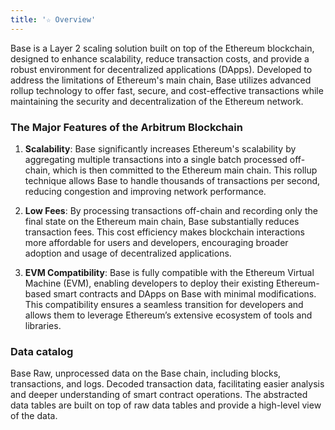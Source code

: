 ```yaml
---
title: '☆ Overview'
---
```


Base is a Layer 2 scaling solution built on top of the Ethereum blockchain, designed to enhance scalability, reduce transaction costs, and provide a robust environment for decentralized applications (DApps). Developed to address the limitations of Ethereum's main chain, Base utilizes advanced rollup technology to offer fast, secure, and cost-effective transactions while maintaining the security and decentralization of the Ethereum network.
### The Major Features of the Arbitrum Blockchain

1. **Scalability**: Base significantly increases Ethereum's scalability by aggregating multiple transactions into a single batch processed off-chain, which is then committed to the Ethereum main chain. This rollup technique allows Base to handle thousands of transactions per second, reducing congestion and improving network performance.

2. **Low Fees**: By processing transactions off-chain and recording only the final state on the Ethereum main chain, Base substantially reduces transaction fees. This cost efficiency makes blockchain interactions more affordable for users and developers, encouraging broader adoption and usage of decentralized applications.

3. **EVM Compatibility**: Base is fully compatible with the Ethereum Virtual Machine (EVM), enabling developers to deploy their existing Ethereum-based smart contracts and DApps on Base with minimal modifications. This compatibility ensures a seamless transition for developers and allows them to leverage Ethereum’s extensive ecosystem of tools and libraries.

### Data catalog

<CardGroup cols={3}>
    <Card title="Raw" icon="binary" href="./raw/blocks">
        Base Raw, unprocessed data on the Base chain, including blocks, transactions, and logs.
    </Card>
    <Card title="decoded" icon="code" href="./decoded/overview">
        Decoded transaction data, facilitating easier analysis and deeper understanding of smart contract operations.
    </Card>
    <Card title="Abstracted" icon="head-side-gear" href="./raw/transactions">
        The abstracted data tables are built on top of raw data tables and provide a high-level view of the data.
    </Card>
</CardGroup>